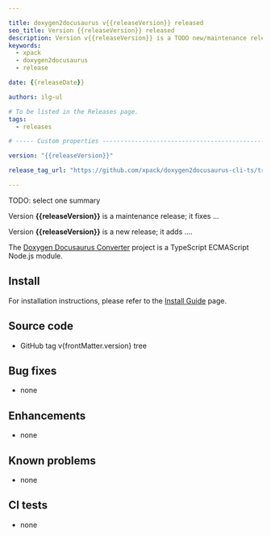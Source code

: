 ```yaml
---

title: doxygen2docusaurus v{{releaseVersion}} released
seo_title: Version {{releaseVersion}} released
description: Version v{{releaseVersion}} is a TODO new/maintenance release
keywords:
  - xpack
  - doxygen2docusaurus
  - release

date: {{releaseDate}}

authors: ilg-ul

# To be listed in the Releases page.
tags:
  - releases

# ----- Custom properties -----------------------------------------------------

version: "{{releaseVersion}}"

release_tag_url: "https://github.com/xpack/doxygen2docusaurus-cli-ts/tree/v{{releaseVersion}}"

---
```




TODO: select one summary

Version **{{releaseVersion}}** is a maintenance release; it fixes ...

Version **{{releaseVersion}}** is a new release; it adds ....

<!-- truncate -->

<PageMetadata title={frontMatter.seo_title} />

The [Doxygen Docusaurus Converter](https://xpack.github.io/doxygen2docusaurus-ts/)
project is a TypeScript ECMAScript Node.js module.

<CommonPrerequisites nodeVersion="20.0.0"/>

## Install

For installation instructions, please refer to the
[Install Guide](/docs/install/)
page.

## Source code

- <Link to={frontMatter.release_tag_url}>GitHub tag v{frontMatter.version} tree</Link>

## Bug fixes

- none

## Enhancements

- none

## Known problems

- none

## CI tests

- none
